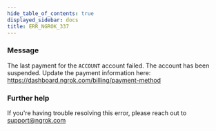 ```yaml
---
hide_table_of_contents: true
displayed_sidebar: docs
title: ERR_NGROK_337
---
```




### Message

The last payment for the `ACCOUNT` account failed.
The account has been suspended. Update the payment information here:
https://dashboard.ngrok.com/billing/payment-method

<ErrorDetails error="err_ngrok_337" />

### Further help

If you're having trouble resolving this error, please reach out to [support@ngrok.com](mailto:support@ngrok.com?subject=Help%20with%20ERR_NGROK_337)
